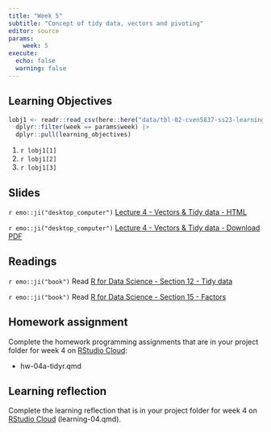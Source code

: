 ```yaml
---
title: "Week 5"
subtitle: "Concept of tidy data, vectors and pivoting"
editor: source
params:
    week: 5
execute: 
  echo: false
  warning: false
---
```


<script defer data-domain="cven5837-ss23.github.io/website" src="https://plausible.io/js/plausible.js"></script>

## Learning Objectives

```r

lobj1 <- readr::read_csv(here::here("data/tbl-02-cven5837-ss23-learning-objectives.csv")) |> 
  dplyr::filter(week == params$week) |>
  dplyr::pull(learning_objectives)

```

1. `r lobj1[1]`
2. `r lobj1[2]`
3. `r lobj1[3]`

## Slides

`r emo::ji("desktop_computer")` [Lecture 4 - Vectors & Tidy data - HTML](/slides/lec-04-tidy-data.html) 

`r emo::ji("desktop_computer")` [Lecture 4 - Vectors & Tidy data - Download PDF](https://github.com/cven5837-ss22/website/raw/main/slides/lec-04-tidy-data.pdf)

## Readings

`r emo::ji("book")` Read [R for Data Science - Section 12 - Tidy data](https://r4ds.had.co.nz/tidy-data.html)  

`r emo::ji("book")` Read [R for Data Science - Section 15 - Factors](https://r4ds.had.co.nz/factors.html#factors)  



## Homework assignment

Complete the homework programming assignments that are in your project folder for week 4 on [RStudio Cloud](https://rstudio.cloud/spaces/260187/content/all):

- hw-04a-tidyr.qmd 

## Learning reflection

Complete the learning reflection that is in your project folder for week 4 on [RStudio Cloud](https://rstudio.cloud/spaces/260187/content/all) (learning-04.qmd).  
